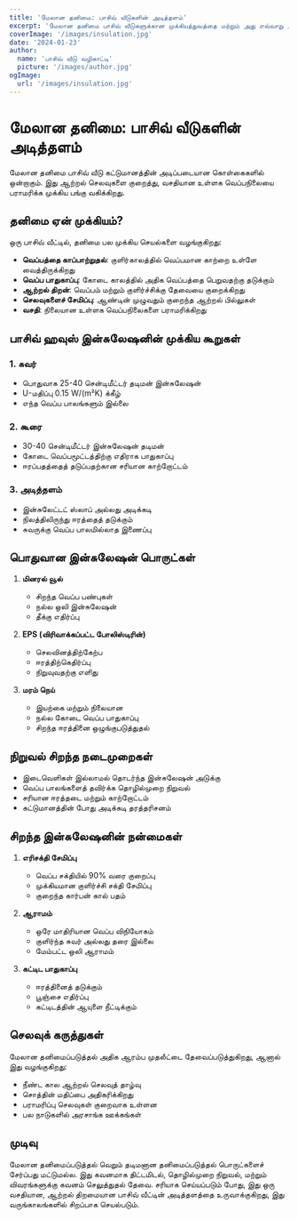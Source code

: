 ```yaml
---
title: 'மேலான தனிமை: பாசிவ் வீடுகளின் அடித்தளம்'
excerpt: 'மேலான தனிமை பாசிவ் வீடுகளுக்கான முக்கியத்துவத்தை மற்றும் அது எவ்வாறு ஆற்றல் திறனை மேம்படுத்துகிறது என்பதை கற்றுக்கொள்ளுங்கள்.'
coverImage: '/images/insulation.jpg'
date: '2024-01-23'
author:
  name: 'பாசிவ் வீடு வழிகாட்டி'
  picture: '/images/author.jpg'
ogImage:
  url: '/images/insulation.jpg'
---
```


# மேலான தனிமை: பாசிவ் வீடுகளின் அடித்தளம்

மேலான தனிமை பாசிவ் வீடு கட்டுமானத்தின் அடிப்படையான கொள்கைகளில் ஒன்றாகும். இது ஆற்றல் செலவுகளை குறைத்து, வசதியான உள்ளக வெப்பநிலையை பராமரிக்க முக்கிய பங்கு வகிக்கிறது.

## தனிமை ஏன் முக்கியம்?

ஒரு பாசிவ் வீட்டில், தனிமை பல முக்கிய செயல்களை வழங்குகிறது:

- **வெப்பத்தை காப்பாற்றுதல்**: குளிர்காலத்தில் வெப்பமான காற்றை உள்ளே வைத்திருக்கிறது
- **வெப்ப பாதுகாப்பு**: கோடை காலத்தில் அதிக வெப்பத்தை பெறுவதற்கு தடுக்கும்
- **ஆற்றல் திறன்**: வெப்பம் மற்றும் குளிர்ச்சிக்கு தேவையை குறைக்கிறது
- **செலவுகளைச் சேமிப்பு**: ஆண்டின் முழுவதும் குறைந்த ஆற்றல் பில்லுகள்
- **வசதி**: நிலையான உள்ளக வெப்பநிலைகளை பராமரிக்கிறது

## பாசிவ் ஹவுஸ் இன்சுலேஷனின் முக்கிய கூறுகள்

### 1. சுவர்
- பொதுவாக 25-40 சென்டிமீட்டர் தடிமன் இன்சுலேஷன்
- U-மதிப்பு 0.15 W/(m²K) க்கீழ்
- எந்த வெப்ப பாலங்களும் இல்லை

### 2. கூரை
- 30-40 சென்டிமீட்டர் இன்சுலேஷன் தடிமன்
- கோடை வெப்பமூட்டத்திற்கு எதிராக பாதுகாப்பு
- ஈரப்பதத்தைத் தடுப்பதற்கான சரியான காற்றோட்டம்

### 3. அடித்தளம்
- இன்சுலேட்டட் ஸ்லாப் அல்லது அடிக்கடி
- நிலத்திலிருந்து ஈரத்தைத் தடுக்கும்
- சுவருக்கு வெப்ப பாலமில்லாத இணைப்பு

## பொதுவான இன்சுலேஷன் பொருட்கள்

1. **மினரல் வூல்**
   - சிறந்த வெப்ப பண்புகள்
   - நல்ல ஒலி இன்சுலேஷன்
   - தீக்கு எதிர்ப்பு

2. **EPS (விரிவாக்கப்பட்ட போலிஸ்டிரின்)**
   - செலவினத்திற்கேற்ப
   - ஈரத்திற்கெதிர்ப்பு
   - நிறுவுவதற்கு எளிது

3. **மரம் நெய்**
   - இயற்கை மற்றும் நிலையான
   - நல்ல கோடை வெப்ப பாதுகாப்பு
   - சிறந்த ஈரத்தினை ஒழுங்குபடுத்துதல்

## நிறுவல் சிறந்த நடைமுறைகள்

- இடைவெளிகள் இல்லாமல் தொடர்ந்த இன்சுலேஷன் அடுக்கு
- வெப்ப பாலங்களைத் தவிர்க்க தொழில்முறை நிறுவல்
- சரியான ஈரத்தடை மற்றும் காற்றோட்டம்
- கட்டுமானத்தின் போது அடிக்கடி தரத்தரிசனம்

## சிறந்த இன்சுலேஷனின் நன்மைகள்

1. **எரிசக்தி சேமிப்பு**
   - வெப்ப சக்தியில் 90% வரை குறைப்பு
   - முக்கியமான குளிர்ச்சி சக்தி சேமிப்பு
   - குறைந்த கார்பன் கால் பதம்

2. **ஆராமம்**
   - ஒரே மாதிரியான வெப்ப விநியோகம்
   - குளிர்ந்த சுவர் அல்லது தரை இல்லை
   - மேம்பட்ட ஒலி ஆராமம்

3. **கட்டிட பாதுகாப்பு**
   - ஈரத்தினைத் தடுக்கும்
   - பூஞ்சை எதிர்ப்பு
   - கட்டிடத்தின் ஆயுளை நீட்டிக்கும்

## செலவுக் கருத்துகள்

மேலான தனிமைப்படுத்தல் அதிக ஆரம்ப முதலீட்டை தேவைப்படுத்துகிறது, ஆனால் இது வழங்குகிறது:
- நீண்ட கால ஆற்றல் செலவுத் தாழ்வு
- சொத்தின் மதிப்பை அதிகரிக்கிறது
- பராமரிப்பு செலவுகள் குறைவாக உள்ளன
- பல நாடுகளில் அரசாங்க ஊக்கங்கள்

## முடிவு

மேலான தனிமைப்படுத்தல் வெறும் தடிமனான தனிமைப்படுத்தல் பொருட்களைச் சேர்ப்பது மட்டுமல்ல. இது கவனமாக திட்டமிடல், தொழில்முறை நிறுவல், மற்றும் விவரங்களுக்கு கவனம் செலுத்துதல் தேவை. சரியாக செய்யப்படும் போது, இது ஒரு வசதியான, ஆற்றல் திறமையான பாசிவ் வீட்டின் அடித்தளத்தை உருவாக்குகிறது, இது வருங்காலங்களில் சிறப்பாக செயல்படும்.